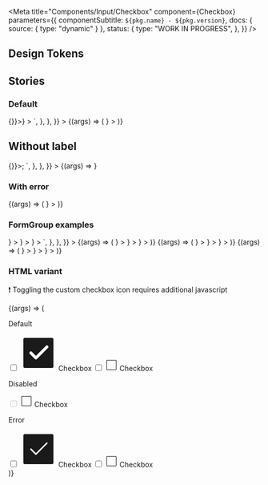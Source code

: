 

<Meta
  title="Components/Input/Checkbox"
  component={Checkbox}
  parameters={{
    componentSubtitle: `${pkg.name} - ${pkg.version}`,
    docs: { source: { type: "dynamic" } },
    status: {
      type: "WORK IN PROGRESS",
    },
  }}
/>

<Description markdown={readme} />

## Design Tokens

<DesignTokenDocBlock categoryName="Checkbox" viewType="table" />

## Stories

### Default

<Canvas>
  <Story
    name="Default"
    args={{}}
    parameters={{
      docs: {
        source: {
          code: `
<FormControlLabel
  label="Checkbox"
  control={<Checkbox onChange={() => {}}></Checkbox>}
></FormControlLabel>
`,
        },
      },
    }}
  >
    {(args) => (
      <FormControlLabel
        label="Checkbox"
        control={<Checkbox onChange={action("Checkbox action")} {...args}></Checkbox>}
      ></FormControlLabel>
    )}
  </Story>
</Canvas>

## Without label

<Canvas>
  <Story
    name="Without label"
    args={{}}
    parameters={{
      docs: {
        source: {
          code: `
const ReactCheckBox = <Checkbox onChange={() => {}}></Checkbox>;
`,
        },
      },
    }}
  >
    {(args) => <Checkbox onChange={action("Checkbox action")} {...args}></Checkbox>}
  </Story>
</Canvas>

### With error

<Canvas>
  <Story name="Error" args={{ error: true }}>
    {(args) => (
      <FormControlLabel
        label="Checkbox"
        control={<Checkbox onChange={action("Checkbox action")} {...args}></Checkbox>}
      ></FormControlLabel>
    )}
  </Story>
</Canvas>

### FormGroup examples

<Canvas>
  <Story
    name="FormGroup example"
    args={{}}
    parameters={{
      docs: {
        source: {
          code: `
<FormGroup label="Label" helperText="Helper text">
  <FormControlLabel
    label="Checkbox"
    control={<Checkbox></Checkbox>}
  ></FormControlLabel>
  <FormControlLabel
    label="Checkbox"
    control={<Checkbox></Checkbox>}
  ></FormControlLabel>
  <FormControlLabel
    label="Checkbox"
    control={<Checkbox></Checkbox>}
  ></FormControlLabel>
</FormGroup>
`,
        },
      },
    }}
  >
    {(args) => (
      <FormGroup label="Label" helperText="Helper text">
        <FormControlLabel
          label="Checkbox"
          control={<Checkbox onChange={action("Checkbox action")} {...args}></Checkbox>}
        ></FormControlLabel>
        <FormControlLabel
          label="Checkbox"
          control={<Checkbox onChange={action("Checkbox action")} {...args}></Checkbox>}
        ></FormControlLabel>
        <FormControlLabel
          label="Checkbox"
          control={<Checkbox onChange={action("Checkbox action")} {...args}></Checkbox>}
        ></FormControlLabel>
      </FormGroup>
    )}
  </Story>
</Canvas>

<Canvas>
  <Story name="FormGroup error" args={{}}>
    {(args) => (
      <FormGroup label="Label" helperText="You can show errors" error>
        <FormControlLabel
          label="Checkbox"
          control={<Checkbox error checked onChange={action("Checkbox action")} {...args}></Checkbox>}
        ></FormControlLabel>
        <FormControlLabel
          label="Checkbox"
          control={<Checkbox onChange={action("Checkbox action")} {...args}></Checkbox>}
        ></FormControlLabel>
        <FormControlLabel
          label="Checkbox"
          control={<Checkbox onChange={action("Checkbox action")} {...args}></Checkbox>}
        ></FormControlLabel>
      </FormGroup>
    )}
  </Story>
</Canvas>

<Canvas>
  <Story name="FormGroup disabled" args={{}}>
    {(args) => (
      <FormGroup label="Label" helperText="Disabled checkboxes">
        <FormControlLabel
          label="Checkbox"
          control={<Checkbox disabled checked onChange={action("Checkbox action")} {...args}></Checkbox>}
        ></FormControlLabel>
        <FormControlLabel
          label="Checkbox"
          control={<Checkbox disabled onChange={action("Checkbox action")} {...args}></Checkbox>}
        ></FormControlLabel>
        <FormControlLabel
          label="Checkbox"
          control={<Checkbox onChange={action("Checkbox action")} {...args}></Checkbox>}
        ></FormControlLabel>
      </FormGroup>
    )}
  </Story>
</Canvas>

### HTML variant

❗️ Toggling the custom checkbox icon requires additional javascript

<Canvas>
  <Story name="HTML Checkbox" args={{}}>
    {(args) => (
      <div>
        <div>
          <p class="utrecht-heading-5">Default</p>
          <label class="denhaag-form-control-label">
            <span class="denhaag-checkbox denhaag-checkbox--checked" aria-disabled="false">
              <input class="denhaag-checkbox__input" type="checkbox" />
              <svg
                xmlns="http://www.w3.org/2000/svg"
                width="72"
                height="72"
                viewBox="0 0 24 24"
                class="denhaag-checkbox__icon"
                focusable="false"
                aria-hidden="true"
                shape-rendering="auto"
              >
                <rect
                  x="-9.5"
                  y="-9.5"
                  rx="0.5"
                  ry="0.5"
                  width="19"
                  height="19"
                  transform="translate(12 12)"
                  stroke="currentColor"
                  fill="currentColor"
                ></rect>
                <path
                  d="M17.663 8l-7.333 7.333L6.997 12"
                  stroke="#fff"
                  stroke-width="2"
                  stroke-linecap="round"
                  stroke-linejoin="round"
                  fill="none"
                ></path>
              </svg>
            </span>
            <span class="denhaag-form-control-label__label">Checkbox</span>
          </label>
          <label class="denhaag-form-control-label">
            <span class="denhaag-checkbox" aria-disabled="false">
              <input class="denhaag-checkbox__input" type="checkbox" />
              <svg
                xmlns="http://www.w3.org/2000/svg"
                width="24"
                height="24"
                class="denhaag-checkbox__icon"
                focusable="false"
                viewBox="0 0 24 24"
                aria-hidden="true"
                shape-rendering="auto"
              >
                <rect
                  x="-9.5"
                  y="-9.5"
                  rx="0.5"
                  ry="0.5"
                  width="19"
                  height="19"
                  transform="translate(12 12)"
                  stroke="currentColor"
                  fill="#fff"
                ></rect>
              </svg>
            </span>
            <span class="denhaag-form-control-label__label">Checkbox</span>
          </label>
        </div>
        <div>
          <p class="utrecht-heading-5">Disabled</p>
          <label class="denhaag-form-control-label denhaag-form-control-label--disabled">
            <span class="denhaag-checkbox denhaag-checkbox--disabled" aria-disabled="true" tab-index="-1">
              <input class="denhaag-checkbox__input" type="checkbox" disabled />
              <svg
                xmlns="http://www.w3.org/2000/svg"
                width="24"
                height="24"
                class="denhaag-checkbox__icon"
                focusable="false"
                viewBox="0 0 24 24"
                aria-hidden="true"
                shape-rendering="auto"
              >
                <rect
                  x="-9.5"
                  y="-9.5"
                  rx="0.5"
                  ry="0.5"
                  width="19"
                  height="19"
                  transform="translate(12 12)"
                  stroke="currentColor"
                  fill="#fff"
                ></rect>
              </svg>
            </span>
            <span class="denhaag-form-control-label__label">Checkbox</span>
          </label>
        </div>
        <div>
          <p class="utrecht-heading-5">Error</p>
          <label class="denhaag-form-control-label">
            <span class="denhaag-checkbox denhaag-checkbox--error denhaag-checkbox--checked" aria-disabled="false">
              <input class="denhaag-checkbox__input" type="checkbox" />
              <svg
                xmlns="http://www.w3.org/2000/svg"
                width="72"
                height="72"
                viewBox="0 0 24 24"
                class="denhaag-checkbox__icon"
                focusable="false"
                aria-hidden="true"
                shape-rendering="auto"
              >
                <rect
                  x="-9.5"
                  y="-9.5"
                  rx="0.5"
                  ry="0.5"
                  width="19"
                  height="19"
                  transform="translate(12 12)"
                  stroke="currentColor"
                  fill="currentColor"
                ></rect>
                <path
                  d="M17.663 8l-7.333 7.333L6.997 12"
                  stroke="#fff"
                  strokeWidth="2"
                  stroke-linecap="round"
                  stroke-linejoin="round"
                  fill="none"
                ></path>
              </svg>
            </span>
            <span class="denhaag-form-control-label__label">Checkbox</span>
          </label>
          <label class="denhaag-form-control-label">
            <span class="denhaag-checkbox denhaag-checkbox--error" aria-disabled="false">
              <input class="denhaag-checkbox__input" type="checkbox" />
              <svg
                xmlns="http://www.w3.org/2000/svg"
                width="24"
                height="24"
                class="denhaag-checkbox__icon"
                focusable="false"
                viewBox="0 0 24 24"
                aria-hidden="true"
                shape-rendering="auto"
              >
                <rect
                  x="-9.5"
                  y="-9.5"
                  rx="0.5"
                  ry="0.5"
                  width="19"
                  height="19"
                  transform="translate(12 12)"
                  stroke="currentColor"
                  fill="#fff"
                ></rect>
              </svg>
            </span>
            <span class="denhaag-form-control-label__label">Checkbox</span>
          </label>
        </div>
      </div>
    )}
  </Story>
</Canvas>
